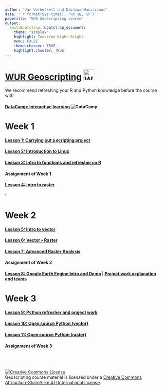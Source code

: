 ```yaml
---
author: "Jan Verbesselt and Dainius Masiliunas"
date: "`r format(Sys.time(), '%d %B, %Y')`"
pagetitle: "WUR Geoscripting course"
output:
  knitrBootstrap::bootstrap_document:
    theme: "simplex"
    highlight: Tomorrow Night Bright
    menu: FALSE
    theme.chooser: TRUE
    highlight.chooser: TRUE
---
```


# [WUR Geoscripting](https://geoscripting-wur.github.io/) <img src="https://www.wur.nl/upload/5e55a1d9-47c3-4149-9384-26d5147ee2d7_WUR_RGB_standard.png" alt="WUR logo" style="height: 35px;"/>


We recommend refreshing your R and Python knowledge before the course with

#### [DataCamp: Interactive learning ](https://www.datacamp.com/) ![DataCamp](figs/datacamp.svg)


# Week 1


#### [Lesson 1: Carrying out a scripting project](http://geoscripting-wur.github.io/RProjectManagement)
#### [Lesson 2: Introduction to Linux](http://geoscripting-wur.github.io/Intro2Linux)
#### [Lesson 3: Intro to functions and refresher on R](https://geoscripting-wur.github.io/Scripting4GeoIntro/)
#### Assignment of Week 1
#### [Lesson 4: Intro to raster](http://geoscripting-wur.github.io/IntroToRaster)
<!--#### [Lesson 2: Overview of R for geoscripting](https://geoscripting-wur.github.io/Scripting4Geo/)-->'

# Week 2
#### [Lesson 5: Intro to vector](https://geoscripting-wur.github.io/IntroToVector/)
#### [Lesson 6: Vector - Raster](http://geoscripting-wur.github.io/VectorRaster/)
#### [Lesson 7: Advanced Raster Analysis](https://geoscripting-wur.github.io/AdvancedRasterAnalysis/)
#### Assignment of Week 2
#### [Lesson 8: Google Earth Engine Intro and Demo](https://geoscripting-wur.github.io/Earth_Engine/) | [Project work explanation and teams](https://geoscripting-wur.github.io/ProjectIntro/)

# Week 3
#### [Lesson 9: Python refresher and project work](https://geoscripting-wur.github.io/PythonRefresher/)
#### [Lesson 10: Open source Python (vector)](https://geoscripting-wur.github.io/PythonVector/)
#### [Lesson 11: Open source Python (raster)](https://geoscripting-wur.github.io/PythonRaster/)
#### Assignment of Week 3
<!-- #### [Lesson 14: Web harvesting; dealing with twitter data via Python](https://geoscripting-wur.github.io/PythonTwitter/) -->
<!-- #### [Lesson 15: Webmapping demo](nens.html) -->

<br /><br /><br /><a rel="license" href="http://creativecommons.org/licenses/by-sa/4.0/"><img alt="Creative Commons License" style="border-width:0" src="https://i.creativecommons.org/l/by-sa/4.0/88x31.png" /></a><br /><span xmlns:dct="http://purl.org/dc/terms/" href="http://purl.org/dc/dcmitype/Text" property="dct:title" rel="dct:type">Geoscripting course material</span> is licensed under a <a rel="license" href="http://creativecommons.org/licenses/by-sa/4.0/">Creative Commons Attribution-ShareAlike 4.0 International License</a>.
